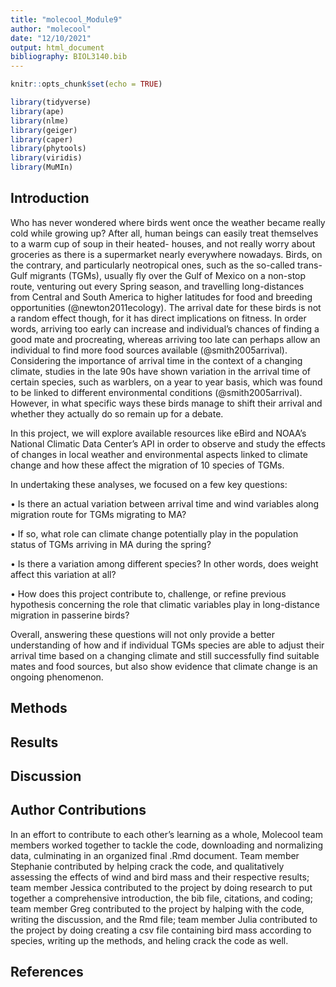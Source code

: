 ```yaml
---
title: "molecool_Module9"
author: "molecool"
date: "12/10/2021"
output: html_document
bibliography: BIOL3140.bib
---
```


```r
knitr::opts_chunk$set(echo = TRUE)
```

```r
library(tidyverse)
library(ape)
library(nlme)
library(geiger)
library(caper)
library(phytools)
library(viridis)
library(MuMIn)
```
## Introduction

Who has never wondered where birds went once the weather became really cold while growing up? After all, human beings can easily treat themselves to a warm cup of soup in their heated- houses, and not really worry about groceries as there is a supermarket nearly everywhere nowadays. Birds, on the contrary, and particularly neotropical ones, such as the so-called trans-Gulf migrants (TGMs), usually fly over the Gulf of Mexico on a non-stop route, venturing out every Spring season, and travelling long-distances from Central and South America to higher latitudes for food and breeding opportunities (@newton2011ecology). The arrival date for these birds is not a random effect though, for it has direct implications on fitness. In order words, arriving too early can increase and individual’s chances of finding a good mate and procreating, whereas arriving too late can perhaps allow an individual to find more food sources available (@smith2005arrival). Considering the importance of arrival time in the context of a changing climate, studies in the late 90s have shown variation in the arrival time of certain species, such as warblers, on a year to year basis, which was found to be linked to different environmental conditions (@smith2005arrival). However, in what specific ways these birds manage to shift their arrival and whether they actually do so remain up for a debate. 

In this project, we will explore available resources like eBird and NOAA’s National Climatic Data Center’s API in order to observe and study the effects of changes in local weather and environmental aspects linked to climate change and how these affect the migration of 10 species of TGMs. 

In undertaking these analyses, we focused on a few key questions:

•	Is there an actual variation between arrival time and wind variables along migration route for TGMs migrating to MA?

•	If so, what role can climate change potentially play in the population status of TGMs arriving in MA during the spring?

•	Is there a variation among different species? In other words, does weight affect this variation at all?

•	How does this project contribute to, challenge, or refine previous hypothesis concerning the role that climatic variables play in long-distance migration in passerine birds?

Overall, answering these questions will not only provide a better understanding of how and if individual TGMs species are able to adjust their arrival time based on a changing climate and still successfully find suitable mates and food sources, but also show evidence that climate change is an ongoing phenomenon.


## Methods

## Results

## Discussion

## Author Contributions

In an effort to contribute to each other's learning as a whole, Molecool team members worked together to tackle the code, downloading and normalizing data, culminating in an organized final .Rmd document. Team member Stephanie contributed by helping crack the code, and qualitatively assessing the effects of wind and bird mass and their respective results; team member Jessica contributed to the project by doing research to put together a comprehensive introduction, the bib file, citations, and coding; team member Greg contributed to the project by halping with the code, writing the discussion, and the Rmd file; team member Julia contributed to the project by doing creating a csv file containing bird mass according to species, writing up the methods, and heling crack the code as well.

## References
